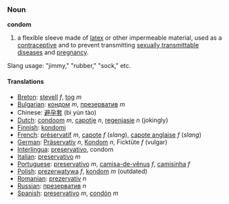 ===Noun===
'''condom'''

# a flexible sleeve made of [[latex]] or other impermeable material, used as a [[contraceptive]] and to prevent transmitting [[sexually transmittable disease]]s and [[pregnancy]].
Slang usage: "jimmy," "rubber," "sock," etc.

====Translations====
*[[Breton]]: [[stevell]] ''f'', [[tog]] ''m''
*[[Bulgarian]]: [[кондом]] ''m'', [[презерватив]] ''m''
*Chinese: [[避孕套]] (bì yùn tào)
*[[Dutch]]: [[condoom]] ''m'', [[capotje]] ''n'', [[regenjasje]] ''n'' (jokingly)
*[[Finnish]]: [[kondomi]]
*[[French]]: [[préservatif]] ''m'', [[capote]] ''f'' (''slang''), [[capote anglaise]] ''f'' (''slang'')
*[[German]]: [[Präservativ]] ''n'', [[Kondom]] ''n'', Ficktüte ''f'' (vulgar)
*[[Interlingua]]: [[preservativo]], condom
*[[Italian]]: [[preservativo]] ''m''
*[[Portuguese]]: [[preservativo]] ''m'', [[camisa-de-vênus]] ''f'', [[camisinha]] ''f''
*[[Polish]]: [[prezerwatywa]] ''f'', [[kondom]] ''m'' (outdated)
*[[Romanian]]: [[prezervativ]] ''n''
*[[Russian]]: [[презерватив]] ''n''
*[[Spanish]]: [[preservativo]] ''m'', [[condón]] ''m''